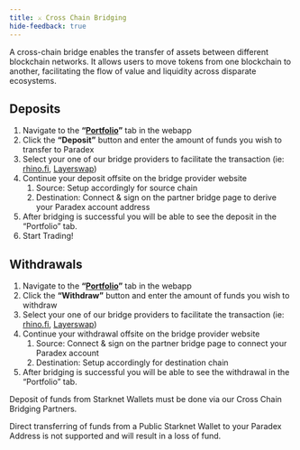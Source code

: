 ```yaml
---
title: ⚔️ Cross Chain Bridging
hide-feedback: true
---
```

A cross-chain bridge enables the transfer of assets between different blockchain networks. It allows users to move tokens from one blockchain to another, facilitating the flow of value and liquidity across disparate ecosystems.

## Deposits

1. Navigate to the **“**[**Portfolio**](https://app.paradex.trade/portfolio)**”** tab in the webapp
2. Click the **“Deposit”** button and enter the amount of funds you wish to transfer to Paradex
3. Select your one of our bridge providers to facilitate the transaction (ie: [rhino.fi](http://rhino.fi), [Layerswap](https://layerswap.io/))
4. Continue your deposit offsite on the bridge provider website
   1. Source: Setup accordingly for source chain
   2. Destination: Connect & sign on the partner bridge page to derive your Paradex account address
5. After bridging is successful you will be able to see the deposit in the “Portfolio” tab.
6. Start Trading!

## Withdrawals

1. Navigate to the **“**[**Portfolio**](https://app.paradex.trade/portfolio)**”** tab in the webapp
2. Click the **“Withdraw”** button and enter the amount of funds you wish to withdraw
3. Select your one of our bridge providers to facilitate the transaction (ie: [rhino.fi](http://rhino.fi), [Layerswap](https://layerswap.io/))
4. Continue your withdrawal offsite on the bridge provider website
   1. Source: Connect & sign on the partner bridge page to connect your Paradex account
   2. Destination: Setup accordingly for destination chain
5. After bridging is successful you will be able to see the withdrawal in the “Portfolio” tab.



<Warning>
Deposit of funds from Starknet Wallets must be done via our Cross Chain Bridging Partners.

Direct transferring of funds from a Public Starknet Wallet to your Paradex Address is not supported and will result in a loss of fund.
</Warning>
